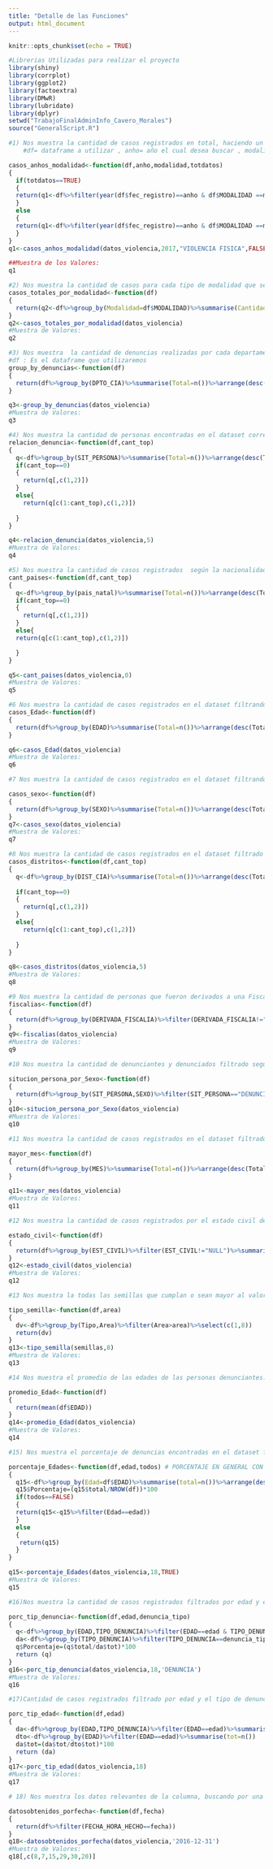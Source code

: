 ```yaml
---
title: "Detalle de las Funciones"
output: html_document
---
```


```r
knitr::opts_chunk$set(echo = TRUE)
```

```r
#Librerias Utilizadas para realizar el proyecto
library(shiny)
library(corrplot)
library(ggplot2)
library(factoextra)
library(DMwR)
library(lubridate)
library(dplyr)
setwd("TrabajoFinalAdminInfo_Cavero_Morales")
source("GeneralScript.R")

```

```r
#1) Nos muestra la cantidad de casos registrados en total, haciendo un filtro por año y por el tipo de modalidad de violencia.
    #df= dataframe a utilizar , anho= año el cual desea buscar , modalidad=Tipo de modalidad a buscar , totdatos= cantidad de datos a mostrar

casos_anhos_modalidad<-function(df,anho,modalidad,totdatos)
{
  if(totdatos==TRUE)
  {
  return(q1<-df%>%filter(year(df$fec_registro)==anho & df$MODALIDAD ==modalidad)%>%summarise(Total=n()))
  }
  else
  {
  return(q1<-df%>%filter(year(df$fec_registro)==anho & df$MODALIDAD ==modalidad)%>%group_by(MODALIDAD,fec_registro)%>%summarise(Total=n()))
  }
}  
q1<-casos_anhos_modalidad(datos_violencia,2017,"VIOLENCIA FISICA",FALSE)
```


```r
##Muestra de los Valores: 
q1

```

```r
#2) Nos muestra la cantidad de casos para cada tipo de modalidad que se encuentra en el dataset.
casos_totales_por_modalidad<-function(df)
{
  return(q2<-df%>%group_by(Modalidad=df$MODALIDAD)%>%summarise(Cantidad_Casos=n()))  
}
q2<-casos_totales_por_modalidad(datos_violencia)
#Muestra de Valores:
q2
```

```r
#3) Nos muestra  la cantidad de denuncias realizadas por cada departamento en el dataset.
#df : Es el dataframe que utilizaremos
group_by_denuncias<-function(df)
{
  return(df%>%group_by(DPTO_CIA)%>%summarise(Total=n())%>%arrange(desc(Total)))
}

q3<-group_by_denuncias(datos_violencia)
#Muestra de Valores:
q3

```

```r
#4) Nos muestra la cantidad de personas encontradas en el dataset correspondiente a su situación en la denuncia, donde podemos seleccionar ver todas las situaciones posibles o colocar el TOP con más cantidad de personas.
relacion_denuncia<-function(df,cant_top)
{
  q<-df%>%group_by(SIT_PERSONA)%>%summarise(Total=n())%>%arrange(desc(Total))
  if(cant_top==0)
  {
    return(q[,c(1,2)])
  }
  else{
    return(q[c(1:cant_top),c(1,2)])
    
  }
}

q4<-relacion_denuncia(datos_violencia,5)
#Muestra de Valores:
q4
```

```r
#5) Nos muestra la cantidad de casos registrados  según la nacionalidad del denunciante, donde podemos filtar para ver todos los paises o un top de los datos. 
cant_paises<-function(df,cant_top)
{
  q<-df%>%group_by(pais_natal)%>%summarise(Total=n())%>%arrange(desc(Total))
  if(cant_top==0)
  {
    return(q[,c(1,2)])
  }
  else{
  return(q[c(1:cant_top),c(1,2)])

  }
}

q5<-cant_paises(datos_violencia,0)
#Muestra de Valores:
q5
```


```r
#6 Nos muestra la cantidad de casos registrados en el dataset filtrando por la edad del denunciante.
casos_Edad<-function(df)
{
  return(df%>%group_by(EDAD)%>%summarise(Total=n())%>%arrange(desc(Total)))
}

q6<-casos_Edad(datos_violencia)
#Muestra de Valores:
q6
```

```r
#7 Nos muestra la cantidad de casos registrados en el dataset filtrando por el sexo del denunciante.

casos_sexo<-function(df)
{
  return(df%>%group_by(SEXO)%>%summarise(Total=n())%>%arrange(desc(Total)))
}
q7<-casos_sexo(datos_violencia)
#Muestra de Valores:
q7
```

```r
#8 Nos muestra la cantidad de casos registrados en el dataset filtrado por los distritos, asimismo te permite mostrar un Top distritos con más casos o mostrar todos los distritos completos.
casos_distritos<-function(df,cant_top)
{
  q<-df%>%group_by(DIST_CIA)%>%summarise(Total=n())%>%arrange(desc(Total))
  
  if(cant_top==0)
  {
    return(q[,c(1,2)])
  }
  else{
    return(q[c(1:cant_top),c(1,2)])
    
  }
}

q8<-casos_distritos(datos_violencia,5)
#Muestra de Valores:
q8

```

```r

#9 Nos muestra la cantidad de personas que fueron derivados a una Fiscalia en concreto, nos mostrara la cantidad de usuarios en cada Fiscalia.
fiscalias<-function(df)
{
  return(df%>%group_by(DERIVADA_FISCALIA)%>%filter(DERIVADA_FISCALIA!="NULL")%>%summarise(Total=n())%>%arrange(desc(Total)))
}
q9<-fiscalias(datos_violencia)
#Muestra de Valores:
q9

```

```r
#10 Nos muestra la cantidad de denunciantes y denunciados filtrado según el sexo de la persona.

situcion_persona_por_Sexo<-function(df)
{
  return(df%>%group_by(SIT_PERSONA,SEXO)%>%filter(SIT_PERSONA=="DENUNCIANTE" |SIT_PERSONA=="DENUNCIADO")%>%summarise(Total=n())%>%arrange(desc(Total)))
}
q10<-situcion_persona_por_Sexo(datos_violencia)
#Muestra de Valores:
q10
```

```r
#11 Nos muestra la cantidad de casos registrados en el dataset filtrado por el mes.

mayor_mes<-function(df)
{
  return(df%>%group_by(MES)%>%summarise(Total=n())%>%arrange(desc(Total)))
}

q11<-mayor_mes(datos_violencia)
#Muestra de Valores:
q11
```

```r
#12 Nos muestra la cantidad de casos registrados por el estado civil del denunciante.

estado_civil<-function(df)
{
  return(df%>%group_by(EST_CIVIL)%>%filter(EST_CIVIL!="NULL")%>%summarise(Total=n())%>%arrange(desc(Total)))
}
q12<-estado_civil(datos_violencia)
#Muestra de Valores:
q12
```

```r
#13 Nos muestra la todas las semillas que cumplan o sean mayor al valor del Area requerida.

tipo_semilla<-function(df,area)
{
  dv<-df%>%group_by(Tipo,Area)%>%filter(Area>area)%>%select(c(1,8))
  return(dv)
}
q13<-tipo_semilla(semillas,8)
#Muestra de Valores:
q13
```

```r
#14 Nos muestra el promedio de las edades de las personas denunciantes.

promedio_Edad<-function(df)
{
  return(mean(df$EDAD))
}
q14<-promedio_Edad(datos_violencia)
#Muestra de Valores:
q14
```

```r
#15) Nos muestra el porcentaje de denuncias encontradas en el dataset filtrado por la edad y tipo de denuncia, el calculo del porcentaje se obtiene dividiendo el total de casos entre la cantidad de denuncias. Nos muestra el porcentaje de personas de 28 años que denuncian.

porcentaje_Edades<-function(df,edad,todos) # PORCENTAJE EN GENERAL CON TODO EL DATASET
{
  q15<-df%>%group_by(Edad=df$EDAD)%>%summarise(total=n())%>%arrange(desc(total))
  q15$Porcentaje=(q15$total/NROW(df))*100
  if(todos==FALSE)
  {
  return(q15<-q15%>%filter(Edad==edad))
  }
  else
  {
   return(q15) 
  }
}

q15<-porcentaje_Edades(datos_violencia,18,TRUE)
#Muestra de Valores:
q15
```


```r
#16)Nos muestra la cantidad de casos registrados filtrados por edad y el tipo de denuncia realizado.

porc_tip_denuncia<-function(df,edad,denuncia_tipo)
{
  q<-df%>%group_by(EDAD,TIPO_DENUNCIA)%>%filter(EDAD==edad & TIPO_DENUNCIA==denuncia_tipo)%>%summarise(total=n())%>%arrange(desc(total))
  da<-df%>%group_by(TIPO_DENUNCIA)%>%filter(TIPO_DENUNCIA==denuncia_tipo)%>%summarise(tot=n())
  q$Porcentaje=(q$total/da$tot)*100  
  return (q)
}
q16<-porc_tip_denuncia(datos_violencia,18,'DENUNCIA')
#Muestra de Valores:
q16
```

```r
#17)Cantidad de casos registrados filtrado por edad y el tipo de denuncia, donde se nos muestra el porcentaje de denuncias por cada tipo de denuncia que realizan las personas por su edad.

porc_tip_edad<-function(df,edad)
{
  da<-df%>%group_by(EDAD,TIPO_DENUNCIA)%>%filter(EDAD==edad)%>%summarise(tot=n())
  dto<-df%>%group_by(EDAD)%>%filter(EDAD==edad)%>%summarise(tot=n())
  da$tot=(da$tot/dto$tot)*100
  return (da)
}
q17<-porc_tip_edad(datos_violencia,18)
#Muestra de Valores:
q17
```

```r
# 18) Nos muestra los datos relevantes de la columna, buscando por una fecha especifica de búsqueda.

datosobtenidos_porfecha<-function(df,fecha)
{
  return(df%>%filter(FECHA_HORA_HECHO==fecha))
}
q18<-datosobtenidos_porfecha(datos_violencia,'2016-12-31')
#Muestra de Valores:
q18[,c(8,7,15,29,30,20)]

```

